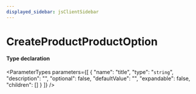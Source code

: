 ```yaml
---
displayed_sidebar: jsClientSidebar
---
```



# CreateProductProductOption

#### Type declaration

<ParameterTypes parameters={[
  {
    "name": "title",
    "type": "`string`",
    "description": "",
    "optional": false,
    "defaultValue": "",
    "expandable": false,
    "children": []
  }
]} />
